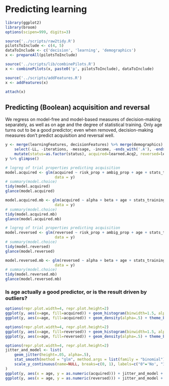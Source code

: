 # Predicting learning

```r
library(ggplot2)
library(broom)
options(scipen=999, digits=3)

source('../scripts/raw2tidy.R')
pilotsToInclude <- c(4, 5)
dataToInclude <- c('decision', 'learning', 'demographics')
x <- prepareAll(pilotsToInclude)

source('../scripts/lib/combinePilots.R')
x <- combinePilots(x, paste0('p', pilotsToInclude), dataToInclude)

source('../scripts/addFeatures.R')
x <- addFeatures(x)
```

```r
attach(x)
```

## Predicting (Boolean) acquisition and reversal
We regress on model-free and model-based measures of decision-making separately, as well as on age and the degree of statistical training. Only age turns out to be a good predictor; even when removed, decision-making measures don't predict acquisition and reversal well.

```r
y <- merge(learningFeatures, decisionFeatures) %>% merge(demographics) %>% 
    select(-LL, -iterations, -message, -income, -ends_with('.A'), -ends_with('.B')) %>%
    mutate(status=as.factor(status), acquired=learned.Acq2, reversed=learned.Rev3)
y %>% glimpse()
```

```r
# logreg of trial properties predicting acquisition
model.acquired <- glm(acquired ~ risk_prop + ambig_prop + age + stats_training, family = binomial(link = 'logit'), 
                      data = y)
# summary(model.choice)
tidy(model.acquired)
glance(model.acquired)
```

```r
model.acquired.mb <- glm(acquired ~ alpha + beta + age + stats_training, family = binomial(link = 'logit'), 
                      data = y)
# summary(model.choice)
tidy(model.acquired.mb)
glance(model.acquired.mb)
```

```r
# logreg of trial properties predicting acquisition
model.reversed <- glm(reversed ~ risk_prop + ambig_prop + age + stats_training, family = binomial(link = 'logit'), 
                      data = y)
# summary(model.choice)
tidy(model.reversed)
glance(model.reversed)
```

```r
model.reversed.mb <- glm(reversed ~ alpha + beta + age + stats_training, family = binomial(link = 'logit'), 
                      data = y)
# summary(model.choice)
tidy(model.reversed.mb)
glance(model.reversed.mb)
```

### Is age actually a good predictor, or is the result driven by outliers?

```r
options(repr.plot.width=4, repr.plot.height=2)
ggplot(y, aes(x=age, fill=acquired)) + geom_histogram(binwidth=1.5, alpha=.5, position="identity") + theme_bw()
ggplot(y, aes(x=age, fill=acquired)) + geom_density(alpha=.5) + theme_bw()
```

```r
options(repr.plot.width=4, repr.plot.height=2)
ggplot(y, aes(x=age, fill=reversed)) + geom_histogram(binwidth=1.5, alpha=.5, position="identity") + theme_bw()
ggplot(y, aes(x=age, fill=reversed)) + geom_density(alpha=.5) + theme_bw()
```

```r
options(repr.plot.width=4, repr.plot.height=2)
jitter_and_model <- list(
    geom_jitter(height=.05, alpha=.5),
    stat_smooth(method = "glm", method.args = list(family = "binomial"), se = FALSE),
    scale_y_continuous(name=NULL, breaks=c(0, 1), labels=c("0"='No', "1"='Yes'))
)
ggplot(y, aes(x = age, y = as.numeric(acquired))) + jitter_and_model + ggtitle('Did the subject successfully acquire?')
ggplot(y, aes(x = age, y = as.numeric(reversed))) + jitter_and_model + ggtitle('Did the subject successfully reverse?')
```